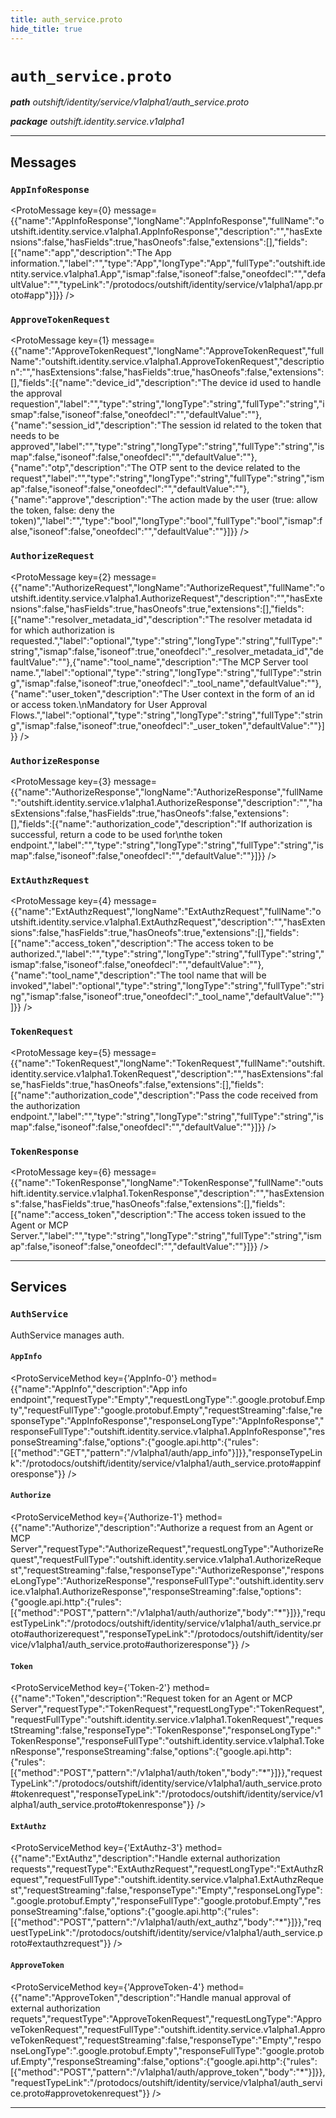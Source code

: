 ```yaml
---
title: auth_service.proto
hide_title: true
---
```



# `auth_service.proto`
_**path** outshift/identity/service/v1alpha1/auth_service.proto_

_**package** outshift.identity.service.v1alpha1_



---

## Messages


### `AppInfoResponse`
<ProtoMessage key={0} message={{"name":"AppInfoResponse","longName":"AppInfoResponse","fullName":"outshift.identity.service.v1alpha1.AppInfoResponse","description":"","hasExtensions":false,"hasFields":true,"hasOneofs":false,"extensions":[],"fields":[{"name":"app","description":"The App information.","label":"","type":"App","longType":"App","fullType":"outshift.identity.service.v1alpha1.App","ismap":false,"isoneof":false,"oneofdecl":"","defaultValue":"","typeLink":"/protodocs/outshift/identity/service/v1alpha1/app.proto#app"}]}} />


### `ApproveTokenRequest`
<ProtoMessage key={1} message={{"name":"ApproveTokenRequest","longName":"ApproveTokenRequest","fullName":"outshift.identity.service.v1alpha1.ApproveTokenRequest","description":"","hasExtensions":false,"hasFields":true,"hasOneofs":false,"extensions":[],"fields":[{"name":"device_id","description":"The device id used to handle the approval requestion","label":"","type":"string","longType":"string","fullType":"string","ismap":false,"isoneof":false,"oneofdecl":"","defaultValue":""},{"name":"session_id","description":"The session id related to the token that needs to be approved","label":"","type":"string","longType":"string","fullType":"string","ismap":false,"isoneof":false,"oneofdecl":"","defaultValue":""},{"name":"otp","description":"The OTP sent to the device related to the request","label":"","type":"string","longType":"string","fullType":"string","ismap":false,"isoneof":false,"oneofdecl":"","defaultValue":""},{"name":"approve","description":"The action made by the user (true: allow the token, false: deny the token)","label":"","type":"bool","longType":"bool","fullType":"bool","ismap":false,"isoneof":false,"oneofdecl":"","defaultValue":""}]}} />


### `AuthorizeRequest`
<ProtoMessage key={2} message={{"name":"AuthorizeRequest","longName":"AuthorizeRequest","fullName":"outshift.identity.service.v1alpha1.AuthorizeRequest","description":"","hasExtensions":false,"hasFields":true,"hasOneofs":true,"extensions":[],"fields":[{"name":"resolver_metadata_id","description":"The resolver metadata id for which authorization is requested.","label":"optional","type":"string","longType":"string","fullType":"string","ismap":false,"isoneof":true,"oneofdecl":"_resolver_metadata_id","defaultValue":""},{"name":"tool_name","description":"The MCP Server tool name.","label":"optional","type":"string","longType":"string","fullType":"string","ismap":false,"isoneof":true,"oneofdecl":"_tool_name","defaultValue":""},{"name":"user_token","description":"The User context in the form of an id or access token.\nMandatory for User Approval Flows.","label":"optional","type":"string","longType":"string","fullType":"string","ismap":false,"isoneof":true,"oneofdecl":"_user_token","defaultValue":""}]}} />


### `AuthorizeResponse`
<ProtoMessage key={3} message={{"name":"AuthorizeResponse","longName":"AuthorizeResponse","fullName":"outshift.identity.service.v1alpha1.AuthorizeResponse","description":"","hasExtensions":false,"hasFields":true,"hasOneofs":false,"extensions":[],"fields":[{"name":"authorization_code","description":"If authorization is successful, return a code to be used for\nthe token endpoint.","label":"","type":"string","longType":"string","fullType":"string","ismap":false,"isoneof":false,"oneofdecl":"","defaultValue":""}]}} />


### `ExtAuthzRequest`
<ProtoMessage key={4} message={{"name":"ExtAuthzRequest","longName":"ExtAuthzRequest","fullName":"outshift.identity.service.v1alpha1.ExtAuthzRequest","description":"","hasExtensions":false,"hasFields":true,"hasOneofs":true,"extensions":[],"fields":[{"name":"access_token","description":"The access token to be authorized.","label":"","type":"string","longType":"string","fullType":"string","ismap":false,"isoneof":false,"oneofdecl":"","defaultValue":""},{"name":"tool_name","description":"The tool name that will be invoked","label":"optional","type":"string","longType":"string","fullType":"string","ismap":false,"isoneof":true,"oneofdecl":"_tool_name","defaultValue":""}]}} />


### `TokenRequest`
<ProtoMessage key={5} message={{"name":"TokenRequest","longName":"TokenRequest","fullName":"outshift.identity.service.v1alpha1.TokenRequest","description":"","hasExtensions":false,"hasFields":true,"hasOneofs":false,"extensions":[],"fields":[{"name":"authorization_code","description":"Pass the code received from the authorization endpoint.","label":"","type":"string","longType":"string","fullType":"string","ismap":false,"isoneof":false,"oneofdecl":"","defaultValue":""}]}} />


### `TokenResponse`
<ProtoMessage key={6} message={{"name":"TokenResponse","longName":"TokenResponse","fullName":"outshift.identity.service.v1alpha1.TokenResponse","description":"","hasExtensions":false,"hasFields":true,"hasOneofs":false,"extensions":[],"fields":[{"name":"access_token","description":"The access token issued to the Agent or MCP Server.","label":"","type":"string","longType":"string","fullType":"string","ismap":false,"isoneof":false,"oneofdecl":"","defaultValue":""}]}} />

---
## Services


### `AuthService`

AuthService manages auth.


#### `AppInfo`
<ProtoServiceMethod key={'AppInfo-0'} method={{"name":"AppInfo","description":"App info endpoint","requestType":"Empty","requestLongType":".google.protobuf.Empty","requestFullType":"google.protobuf.Empty","requestStreaming":false,"responseType":"AppInfoResponse","responseLongType":"AppInfoResponse","responseFullType":"outshift.identity.service.v1alpha1.AppInfoResponse","responseStreaming":false,"options":{"google.api.http":{"rules":[{"method":"GET","pattern":"/v1alpha1/auth/app_info"}]}},"responseTypeLink":"/protodocs/outshift/identity/service/v1alpha1/auth_service.proto#appinforesponse"}} />


#### `Authorize`
<ProtoServiceMethod key={'Authorize-1'} method={{"name":"Authorize","description":"Authorize a request from an Agent or MCP Server","requestType":"AuthorizeRequest","requestLongType":"AuthorizeRequest","requestFullType":"outshift.identity.service.v1alpha1.AuthorizeRequest","requestStreaming":false,"responseType":"AuthorizeResponse","responseLongType":"AuthorizeResponse","responseFullType":"outshift.identity.service.v1alpha1.AuthorizeResponse","responseStreaming":false,"options":{"google.api.http":{"rules":[{"method":"POST","pattern":"/v1alpha1/auth/authorize","body":"*"}]}},"requestTypeLink":"/protodocs/outshift/identity/service/v1alpha1/auth_service.proto#authorizerequest","responseTypeLink":"/protodocs/outshift/identity/service/v1alpha1/auth_service.proto#authorizeresponse"}} />


#### `Token`
<ProtoServiceMethod key={'Token-2'} method={{"name":"Token","description":"Request token for an Agent or MCP Server","requestType":"TokenRequest","requestLongType":"TokenRequest","requestFullType":"outshift.identity.service.v1alpha1.TokenRequest","requestStreaming":false,"responseType":"TokenResponse","responseLongType":"TokenResponse","responseFullType":"outshift.identity.service.v1alpha1.TokenResponse","responseStreaming":false,"options":{"google.api.http":{"rules":[{"method":"POST","pattern":"/v1alpha1/auth/token","body":"*"}]}},"requestTypeLink":"/protodocs/outshift/identity/service/v1alpha1/auth_service.proto#tokenrequest","responseTypeLink":"/protodocs/outshift/identity/service/v1alpha1/auth_service.proto#tokenresponse"}} />


#### `ExtAuthz`
<ProtoServiceMethod key={'ExtAuthz-3'} method={{"name":"ExtAuthz","description":"Handle external authorization requests","requestType":"ExtAuthzRequest","requestLongType":"ExtAuthzRequest","requestFullType":"outshift.identity.service.v1alpha1.ExtAuthzRequest","requestStreaming":false,"responseType":"Empty","responseLongType":".google.protobuf.Empty","responseFullType":"google.protobuf.Empty","responseStreaming":false,"options":{"google.api.http":{"rules":[{"method":"POST","pattern":"/v1alpha1/auth/ext_authz","body":"*"}]}},"requestTypeLink":"/protodocs/outshift/identity/service/v1alpha1/auth_service.proto#extauthzrequest"}} />


#### `ApproveToken`
<ProtoServiceMethod key={'ApproveToken-4'} method={{"name":"ApproveToken","description":"Handle manual approval of external authorization requets","requestType":"ApproveTokenRequest","requestLongType":"ApproveTokenRequest","requestFullType":"outshift.identity.service.v1alpha1.ApproveTokenRequest","requestStreaming":false,"responseType":"Empty","responseLongType":".google.protobuf.Empty","responseFullType":"google.protobuf.Empty","responseStreaming":false,"options":{"google.api.http":{"rules":[{"method":"POST","pattern":"/v1alpha1/auth/approve_token","body":"*"}]}},"requestTypeLink":"/protodocs/outshift/identity/service/v1alpha1/auth_service.proto#approvetokenrequest"}} />


---


  